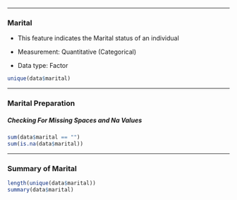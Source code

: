 ------------------------------------------------------------------------

### Marital

-   This feature indicates the Marital status of an individual

-   Measurement: Quantitative (Categorical)

-   Data type: Factor

```r
unique(data$marital)

```

------------------------------------------------------------------------

### Marital Preparation

<h5>Checking For Missing Spaces and Na Values</h5>

```r
sum(data$marital == "")
sum(is.na(data$marital))
```

------------------------------------------------------------------------

### Summary of Marital

```r
length(unique(data$marital)) 
summary(data$marital)
```
